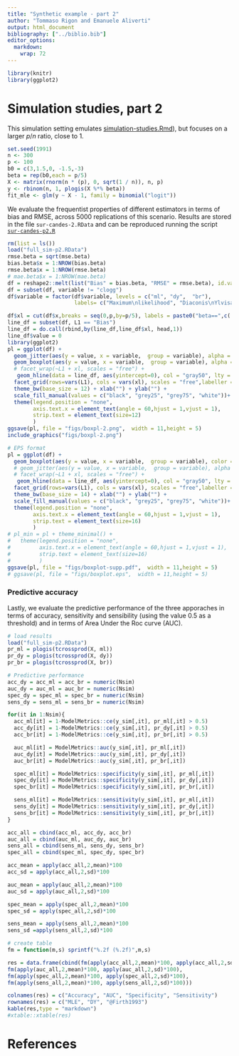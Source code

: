 ```yaml
---
title: "Synthetic example - part 2"
author: "Tommaso Rigon and Emanuele Aliverti"
output: html_document
bibliography: ["../biblio.bib"]
editor_options: 
  markdown: 
    wrap: 72
---
```


```r
library(knitr)
library(ggplot2)
```

# Simulation studies, part 2
This simulation setting emulates [simulation-studies.Rmd](https://github.com/tommasorigon/logistic-bias-reduction/blob/main/HIGH-DIMENSIONAL-SYNTHETIC/simulation-studies.Rmd)), but focuses on a larger $p/n$ ratio, close to 1.


```r
set.seed(1991)
n <- 300
p <- 100
b0 = c(3,1.5,0, -1.5,-3)
beta = rep(b0,each = p/5)
X <- matrix(rnorm(n * (p), 0, sqrt(1 / n)), n, p)
y <- rbinom(n, 1, plogis(X %*% beta))
fit_mle <- glm(y ~ X - 1, family = binomial("logit"))
```

We evaluate the frequentist properties of different estimators in terms of
bias and RMSE, across 5000 replications of this scenario. Results are
stored in the file `sur-candes-2.RData` and can be reproduced running the
script
[`sur-candes-p2.R`](https://github.com/tommasorigon/logistic-bias-reduction/blob/main/HIGH-DIMENSIONAL-SYNTHETIC/sur-candes-p2.R)

```r
rm(list = ls())
load("full_sim-p2.RData")
rmse.beta = sqrt(mse.beta)
bias.beta$x = 1:NROW(bias.beta)
rmse.beta$x = 1:NROW(rmse.beta)
# mae.beta$x = 1:NROW(mae.beta)
df = reshape2::melt(list("Bias" = bias.beta, "RMSE" = rmse.beta), id.var = "x")
df = subset(df, variable != "clogg")
df$variable = factor(df$variable, levels = c("ml", "dy",  "br"),
                     labels= c("Maximum\nlikelihood", "Diaconis\nYlvisaker",  "Firth (1993)"),ord=T)

df$xl = cut(df$x,breaks = seq(0,p,by=p/5), labels = paste0("beta==",c('3','3/2','0','-3/2','-3')))
line_df = subset(df, L1 == "Bias")
line_df = do.call(rbind,by(line_df,line_df$xl, head,1))
line_df$value = 0
library(ggplot2)
pl = ggplot(df) +
  geom_jitter(aes(y = value, x = variable,  group = variable), alpha = .5) +
  geom_boxplot(aes(y = value, x = variable,  group = variable), alpha = .8, color = "gray50") +
  # facet_wrap(~L1 + xl, scales = "free") +
   geom_hline(data = line_df, aes(yintercept=0), col = "gray50", lty = 3)+
  facet_grid(rows=vars(L1), cols = vars(xl), scales = "free",labeller = label_parsed) +
  theme_bw(base_size = 12) + xlab("") + ylab("") + 
  scale_fill_manual(values = c("black", "grey25", "grey75", "white"))+
  theme(legend.position = "none",
        axis.text.x = element_text(angle = 60,hjust = 1,vjust = 1),
        strip.text = element_text(size=12)
        )
ggsave(pl, file = "figs/boxpl-2.png",  width = 11,height = 5)
include_graphics("figs/boxpl-2.png")
```

```r
# EPS format
pl = ggplot(df) +
  geom_boxplot(aes(y = value, x = variable,  group = variable), color = "gray50") +
  # geom_jitter(aes(y = value, x = variable,  group = variable), alpha = .2, color = "gray") +
  # facet_wrap(~L1 + xl, scales = "free") +
   geom_hline(data = line_df, aes(yintercept=0), col = "gray50", lty = 3)+
  facet_grid(rows=vars(L1), cols = vars(xl), scales = "free",labeller = label_parsed) +
  theme_bw(base_size = 14) + xlab("") + ylab("") + 
  scale_fill_manual(values = c("black", "grey25", "grey75", "white"))+
  theme(legend.position = "none",
        axis.text.x = element_text(angle = 60,hjust = 1,vjust = 1),
        strip.text = element_text(size=16)
        )
# pl_min = pl + theme_minimal() + 
#   theme(legend.position = "none",
#         axis.text.x = element_text(angle = 60,hjust = 1,vjust = 1),
#         strip.text = element_text(size=16)
#         ) 
ggsave(pl, file = "figs/boxplot-supp.pdf",  width = 11,height = 5)
# ggsave(pl, file = "figs/boxplot.eps",  width = 11,height = 5)
```

### Predictive accuracy
Lastly, we evaluate the predictive performance of the three apporaches in terms of accuracy, sensitivity and sensibility (using the value $0.5$ as a threshold) and in terms of Area Under the Roc curve (AUC).
```r
# load results
load("full_sim-p2.RData")
pr_ml = plogis(tcrossprod(X, ml))
pr_dy = plogis(tcrossprod(X, dy))
pr_br = plogis(tcrossprod(X, br))

# Predictive performance
acc_dy = acc_ml = acc_br = numeric(Nsim)
auc_dy = auc_ml = auc_br = numeric(Nsim)
spec_dy = spec_ml = spec_br = numeric(Nsim)
sens_dy = sens_ml = sens_br = numeric(Nsim)

for(it in 1:Nsim){
  acc_ml[it] = 1-ModelMetrics::ce(y_sim[,it], pr_ml[,it] > 0.5)
  acc_dy[it] = 1-ModelMetrics::ce(y_sim[,it], pr_dy[,it] > 0.5)
  acc_br[it] = 1-ModelMetrics::ce(y_sim[,it], pr_br[,it] > 0.5)

  auc_ml[it] = ModelMetrics::auc(y_sim[,it], pr_ml[,it])
  auc_dy[it] = ModelMetrics::auc(y_sim[,it], pr_dy[,it])
  auc_br[it] = ModelMetrics::auc(y_sim[,it], pr_br[,it])

  spec_ml[it] = ModelMetrics::specificity(y_sim[,it], pr_ml[,it])
  spec_dy[it] = ModelMetrics::specificity(y_sim[,it], pr_dy[,it])
  spec_br[it] = ModelMetrics::specificity(y_sim[,it], pr_br[,it])

  sens_ml[it] = ModelMetrics::sensitivity(y_sim[,it], pr_ml[,it])
  sens_dy[it] = ModelMetrics::sensitivity(y_sim[,it], pr_dy[,it])
  sens_br[it] = ModelMetrics::sensitivity(y_sim[,it], pr_br[,it])
}

acc_all = cbind(acc_ml, acc_dy, acc_br)
auc_all = cbind(auc_ml, auc_dy, auc_br)
sens_all = cbind(sens_ml, sens_dy, sens_br)
spec_all = cbind(spec_ml, spec_dy, spec_br)

acc_mean = apply(acc_all,2,mean)*100
acc_sd = apply(acc_all,2,sd)*100

auc_mean = apply(auc_all,2,mean)*100
auc_sd = apply(auc_all,2,sd)*100

spec_mean = apply(spec_all,2,mean)*100
spec_sd = apply(spec_all,2,sd)*100

sens_mean = apply(sens_all,2,mean)*100
sens_sd =apply(sens_all,2,sd)*100

# create table
fm = function(m,s) sprintf("%.2f (%.2f)",m,s)

res = data.frame(cbind(fm(apply(acc_all,2,mean)*100, apply(acc_all,2,sd)*100),
fm(apply(auc_all,2,mean)*100, apply(auc_all,2,sd)*100),
fm(apply(spec_all,2,mean)*100, apply(spec_all,2,sd)*100),
fm(apply(sens_all,2,mean)*100, apply(sens_all,2,sd)*100)))

colnames(res) = c("Accuracy", "AUC", "Specificity", "Sensitivity")
rownames(res) = c("MLE", "DY", "@Firth1993")
kable(res,type = "markdown")
#xtable::xtable(res)
```

# References
